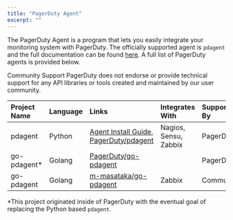 ```yaml
---
title: "PagerDuty Agent"
excerpt: ""
---
```


The PagerDuty Agent is a program that lets you easily integrate your monitoring system with PagerDuty. 
The officially supported agent is `pdagent` and the full documentation can be found [here](https://www.pagerduty.com/docs/guides/agent-install-guide/). 
A full list of PagerDuty agents is provided below.

<Alert variant="info">
  <Alert.Heading>Community Support</Alert.Heading>
PagerDuty does not endorse or provide technical support for any API libraries or tools created and maintained by our user community.
</Alert>

| Project Name | Language | Links | Integrates With | Supported By |
|:-------------|:---------|:-----------------|:-----------|:-------------|
| pdagent | Python | [Agent Install Guide](https://www.pagerduty.com/docs/guides/agent-install-guide/), [PagerDuty/pdagent](https://github.com/PagerDuty/pdagent) | Nagios, Sensu, Zabbix | PagerDuty |
| go-pdagent* | Golang | [PagerDuty/go-pdagent](https://github.com/PagerDuty/go-pdagent/) | | PagerDuty |
| go-pdagent | Golang | [m-masataka/go-pdagent](https://github.com/m-masataka/go-pdagent) | Zabbix | Community |
*This project originated inside of PagerDuty with the eventual goal of replacing the Python based `pdagent`.